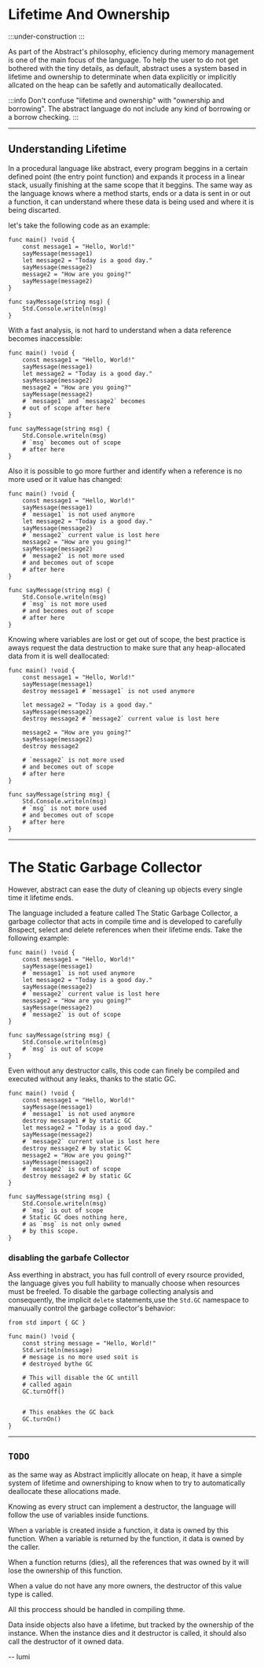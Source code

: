 # Lifetime And Ownership

:::under-construction
:::

As part of the Abstract's philosophy, eficiency during memory management is one
of the main focus of the language. To help the user to do not get bothered with
the tiny details, as default, abstract uses a system based in lifetime and
ownership to determinate when data explicitly or implicitly allcated on the heap
can be safetly and automatically deallocated.

:::info
Don't confuse "lifetime and ownership" with "ownership and borrowing". The abstract
language do not include any kind of borrowing or a borrow checking.
:::

---
## Understanding Lifetime

In a procedural language like abstract, every program beggins in a certain defined
point (the entry point function) and expands it process in a linear stack, usually
finishing at the same scope that it beggins. The same way as the language knows
where a method starts, ends or a data is sent in or out a function, it can understand
where these data is being used and where it is being discarted.

let's take the following code as an example:
```abs
func main() !void {
    const message1 = "Hello, World!"
    sayMessage(message1)
    let message2 = "Today is a good day."
    sayMessage(message2)
    message2 = "How are you going?"
    sayMessage(message2)
}

func sayMessage(string msg) {
    Std.Console.writeln(msg)
}
```

With a fast analysis, is not hard to understand when a data reference becomes
inaccessible:

```abs
func main() !void {
	const message1 = "Hello, World!"
	sayMessage(message1)
	let message2 = "Today is a good day."
	sayMessage(message2)
	message2 = "How are you going?"
	sayMessage(message2)
	# `message1` and `message2` becomes
	# out of scope after here
}

func sayMessage(string msg) {
	Std.Console.writeln(msg)
	# `msg` becomes out of scope
	# after here
}
```

Also it is possible to go more further and identify when a reference is no
more used or it value has changed:

```abs
func main() !void {
	const message1 = "Hello, World!"
	sayMessage(message1)
	# `message1` is not used anymore
	let message2 = "Today is a good day."
	sayMessage(message2)
	# `message2` current value is lost here
	message2 = "How are you going?"
	sayMessage(message2)
	# `message2` is not more used
	# and becomes out of scope
	# after here
}

func sayMessage(string msg) {
	Std.Console.writeln(msg)
	# `msg` is not more used
	# and becomes out of scope
	# after here
}
```

Knowing where variables are lost or get out of scope,
the best practice is aways request the data destruction
to make sure that any heap-allocated data from it is
well deallocated:

```abs
func main() !void {
	const message1 = "Hello, World!"
	sayMessage(message1)
	destroy message1 # `message1` is not used anymore

	let message2 = "Today is a good day."
	sayMessage(message2)
	destroy message2 # `message2` current value is lost here

	message2 = "How are you going?"
	sayMessage(message2)
	destroy message2

	# `message2` is not more used
	# and becomes out of scope
	# after here
}

func sayMessage(string msg) {
	Std.Console.writeln(msg)
	# `msg` is not more used
	# and becomes out of scope
	# after here
}
```

---
# The Static Garbage Collector

However, abstract can ease the duty of cleaning up objects every single time it lifetime ends.

The language included a feature called The Static Garbage Collector, a garbage collector that acts in compile time and is developed to carefully 8nspect, select and delete references when their lifetime ends. Take the following example:

```abs
func main() !void {
	const message1 = "Hello, World!"
	sayMessage(message1)
	# `message1` is not used anymore
	let message2 = "Today is a good day."
	sayMessage(message2)
	# `message2` current value is lost here
	message2 = "How are you going?"
	sayMessage(message2)
	# `message2` is out of scope
}

func sayMessage(string msg) {
	Std.Console.writeln(msg)
	# `msg` is out of scope
}
```

Even without any destructor calls, this code can finely be compiled and executed without any leaks, thanks to the static GC.


```abs title="Static GC post-processed code
func main() !void {
	const message1 = "Hello, World!"
	sayMessage(message1)
	# `message1` is not used anymore
	destroy message1 # by static GC
	let message2 = "Today is a good day."
	sayMessage(message2)
	# `message2` current value is lost here
	destroy message2 # by static GC
	message2 = "How are you going?"
	sayMessage(message2)
	# `message2` is out of scope
	destroy message2 # by static GC
}

func sayMessage(string msg) {
	Std.Console.writeln(msg)
	# `msg` is out of scope
	# Static GC does nothing here,
	# as `msg` is not only owned
	# by this scope.
}
```


### disabling the garbafe Collector


Ass everthing in abstract, you has full controll of every rsource provided, the language gives you full hability to manually choose when resources must be freeled. To disable the garbage collecting analysis and consequently, the implicit `delete` statements,use the `Std.GC` namespace to manuually control the garbage collector's behavior:

```abs
from std import { GC }

func main() !void {
	const string message = "Hello, World!"
	Std.writeln(message)
	# message is no more used soit is
	# destroyed bythe GC

	# This will disable the GC untill
	# called again
	GC.turnOff()


	# This enabkes the GC back
	GC.turnOn()
}

```

---
## `TODO`

as the same way as Abstract implicitly allocate on heap,
it have a simple system of lifetime and ownershiping to know
when to try to automatically deallocate these allocations made.

Knowing as every struct can implement a destructor, the language
will follow the use of variables inside functions.

When a variable is created inside a function, it data is owned by this function.
When a variable is returned by the function, it data is owned by the caller.

When a function returns (dies), all the references that was owned by it will
lose the ownership of this function.

When a value do not have any more owners, the destructor of this value type
is called.

All this proccess should be handled in compiling thme.

Data inside objects also have a lifetime, but tracked by the ownership of
the instance. When the instance dies and it destructor is called, it should
also call the destructor of it owned data.

-- lumi
